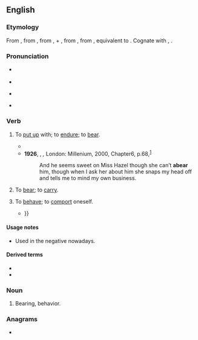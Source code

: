 ==English==

===Etymology===
From {{inh|en|enm|aberen}}, from {{inh|en|ang|āberan||to bear, carry, carry away}}, from {{m|ang|ā-||away, out}}, {{m|ang|a-}} + {{m|ang|beran||to bear}}, from {{inh|en|gem-pro|*uzberaną||to bear off, bring forth, produce}}, from {{inh|en|ine-pro|*bʰer-||to bear, carry}}, equivalent to {{prefix|en|a|bear}}. Cognate with {{cog|goh|irberan}}, {{cog|got|𐌿𐍃𐌱𐌰𐌹𐍂𐌰𐌽}}.

===Pronunciation===
* {{a|UK}} {{IPA|en|/əˈbɛə/|[əˈbɛː]}}
* {{audio|en|LL-Q1860 (eng)-Vealhurl-abear.wav|Audio (UK)}}
* {{a|US}} {{IPA|en|/əˈbɛɹ/|[əˈbɛɚ]}}
* {{rhymes|en|ɛə(ɹ)|s=2}}

===Verb===
{{en-verb|abears|abearing|abore|aborn|past_ptc2=aborne}}

# {{lb|en|transitive|now|rare|dialectal}} To [[put up]] with; to [[endure]]; to [[bear]]. {{defdate|from 9th c.}}
#* {{quote-book|en|year=1872|year_published='''2009'''
|edition=HTML
|author=James De Mille
|title=The Cryptogram
|url=http://www.gutenberg.org/dirs/2/8/4/3/28435/28435-h/28435-h.htm
|genre=
|publisher=The Gutenberg Project
|isbn=|page=
|passage=Hunder-cook, indeed! which it's what I never '''abore''' yet, and never will '''abear'''.
}}
#* '''1926''', {{w|Hope Mirrlees}}, ''{{w|Lud-in-the-Mist}},'' London: Millenium, 2000, Chapter{{nbsp}}6, p.{{nbsp}}68,<sup>[https://archive.org/details/ludinthemist00mirr_0/page/68/mode/1up?q=abear]</sup>
#*: And he seems sweet on Miss Hazel though she can’t '''abear''' him, though when I ask her about him she snaps my head off and tells me to mind my own business.
# {{lb|en|transitive|obsolete}} To [[bear]]; to [[carry]]. {{defdate|10th-15th c.}}
# {{lb|en|transitive|reflexive|obsolete}} To [[behave]]; to [[comport]] oneself. {{defdate|16th-17th c.}}
#* {{quote-book|en|year=1596|author={{w|Edmund Spenser}}|title=The Faerie Queene|section=V.12|passage=So did the Faerie knight himselfe '''abeare''', / And stouped oft his head from shame to shield {{...}}}}

====Usage notes====
* {{sense|endure}} Used in the negative nowadays.

====Derived terms====
* {{l|en|abearance}}
* {{l|en|abearing}}

===Noun===
{{en-noun}}

# {{lb|en|obsolete}} Bearing, behavior. {{defdate|14th-17th c.}}

===Anagrams===
* {{anagrams|en|a=aaber|Abare|Abaré|Areba|Raabe|abare}}